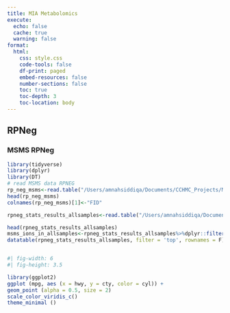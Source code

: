 ```yaml
---
title: MIA Metabolomics 
execute:
  echo: false
  cache: true
  warning: false
format:
  html:
    css: style.css
    code-tools: false
    df-print: paged
    embed-resources: false
    number-sections: false
    toc: true
    toc-depth: 3
    toc-location: body
---
```



## RPNeg

### MSMS  RPNeg
```r
library(tidyverse)
library(dplyr)
library(DT)
# read MSMS data RPNEG
rp_neg_msms<-read.table("/Users/amnahsiddiqa/Documents/CCHMC_Projects/MIA_RP/scripts/mona_mbank_annotations_rpneg.tsv", sep="\t", header = TRUE)
head(rp_neg_msms)
colnames(rp_neg_msms)[1]<-"FID"

rpneg_stats_results_allsamples<-read.table("/Users/amnahsiddiqa/Documents/CCHMC_Projects/MIA_RP/rpneg_allsamples.txt", sep="\t", header=TRUE)

head(rpneg_stats_results_allsamples)
msms_ions_in_allsamples<-rpneg_stats_results_allsamples%>%dplyr::filter(FID%in%rp_neg_msms$FID & P_Value < 0.05)
datatable(rpneg_stats_results_allsamples, filter = 'top', rownames = F)



```


```r
#| fig-width: 6
#| fig-height: 3.5

library(ggplot2)
ggplot (mpg, aes (x = hwy, y = cty, color = cyl)) +
geom_point (alpha = 0.5, size = 2)
scale_color_viridis_c()
theme_minimal ()
```
